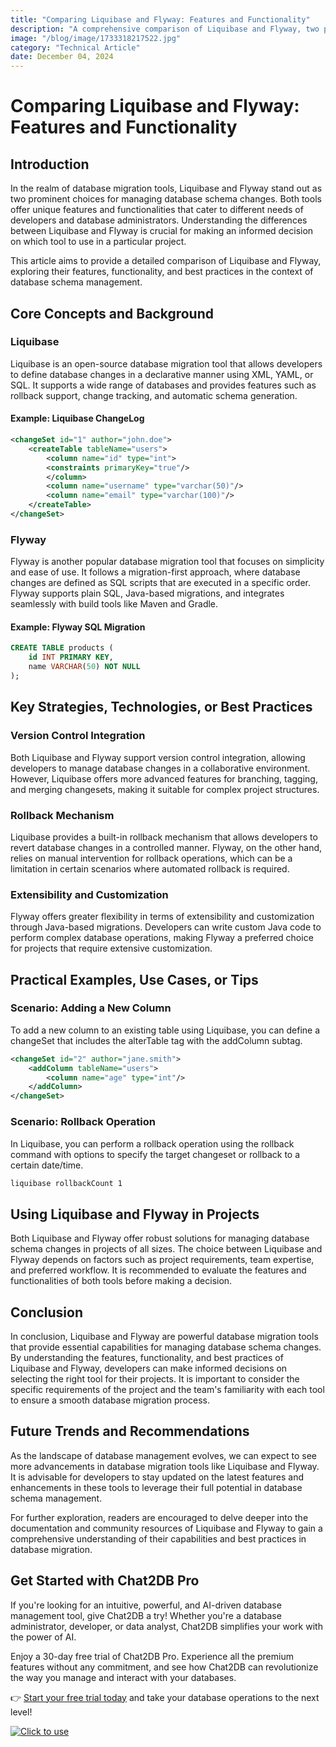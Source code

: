 ```yaml
---
title: "Comparing Liquibase and Flyway: Features and Functionality"
description: "A comprehensive comparison of Liquibase and Flyway, two popular database migration tools, focusing on their features, functionality, and best practices."
image: "/blog/image/1733318217522.jpg"
category: "Technical Article"
date: December 04, 2024
---
```


# Comparing Liquibase and Flyway: Features and Functionality

## Introduction

In the realm of database migration tools, Liquibase and Flyway stand out as two prominent choices for managing database schema changes. Both tools offer unique features and functionalities that cater to different needs of developers and database administrators. Understanding the differences between Liquibase and Flyway is crucial for making an informed decision on which tool to use in a particular project.

This article aims to provide a detailed comparison of Liquibase and Flyway, exploring their features, functionality, and best practices in the context of database schema management.

## Core Concepts and Background

### Liquibase

Liquibase is an open-source database migration tool that allows developers to define database changes in a declarative manner using XML, YAML, or SQL. It supports a wide range of databases and provides features such as rollback support, change tracking, and automatic schema generation.

#### Example: Liquibase ChangeLog

```xml
<changeSet id="1" author="john.doe">
    <createTable tableName="users">
        <column name="id" type="int">
        <constraints primaryKey="true"/>
        </column>
        <column name="username" type="varchar(50)"/>
        <column name="email" type="varchar(100)"/>
    </createTable>
</changeSet>
```

### Flyway

Flyway is another popular database migration tool that focuses on simplicity and ease of use. It follows a migration-first approach, where database changes are defined as SQL scripts that are executed in a specific order. Flyway supports plain SQL, Java-based migrations, and integrates seamlessly with build tools like Maven and Gradle.

#### Example: Flyway SQL Migration

```sql
CREATE TABLE products (
    id INT PRIMARY KEY,
    name VARCHAR(50) NOT NULL
);
```

## Key Strategies, Technologies, or Best Practices

### Version Control Integration

Both Liquibase and Flyway support version control integration, allowing developers to manage database changes in a collaborative environment. However, Liquibase offers more advanced features for branching, tagging, and merging changesets, making it suitable for complex project structures.

### Rollback Mechanism

Liquibase provides a built-in rollback mechanism that allows developers to revert database changes in a controlled manner. Flyway, on the other hand, relies on manual intervention for rollback operations, which can be a limitation in certain scenarios where automated rollback is required.

### Extensibility and Customization

Flyway offers greater flexibility in terms of extensibility and customization through Java-based migrations. Developers can write custom Java code to perform complex database operations, making Flyway a preferred choice for projects that require extensive customization.

## Practical Examples, Use Cases, or Tips

### Scenario: Adding a New Column

To add a new column to an existing table using Liquibase, you can define a changeSet that includes the alterTable tag with the addColumn subtag.

```xml
<changeSet id="2" author="jane.smith">
    <addColumn tableName="users">
        <column name="age" type="int"/>
    </addColumn>
</changeSet>
```

### Scenario: Rollback Operation

In Liquibase, you can perform a rollback operation using the rollback command with options to specify the target changeset or rollback to a certain date/time.

```bash
liquibase rollbackCount 1
```

## Using Liquibase and Flyway in Projects

Both Liquibase and Flyway offer robust solutions for managing database schema changes in projects of all sizes. The choice between Liquibase and Flyway depends on factors such as project requirements, team expertise, and preferred workflow. It is recommended to evaluate the features and functionalities of both tools before making a decision.

## Conclusion

In conclusion, Liquibase and Flyway are powerful database migration tools that provide essential capabilities for managing database schema changes. By understanding the features, functionality, and best practices of Liquibase and Flyway, developers can make informed decisions on selecting the right tool for their projects. It is important to consider the specific requirements of the project and the team's familiarity with each tool to ensure a smooth database migration process.

## Future Trends and Recommendations

As the landscape of database management evolves, we can expect to see more advancements in database migration tools like Liquibase and Flyway. It is advisable for developers to stay updated on the latest features and enhancements in these tools to leverage their full potential in database schema management.

For further exploration, readers are encouraged to delve deeper into the documentation and community resources of Liquibase and Flyway to gain a comprehensive understanding of their capabilities and best practices in database migration.


## Get Started with Chat2DB Pro

If you're looking for an intuitive, powerful, and AI-driven database management tool, give Chat2DB a try! Whether you're a database administrator, developer, or data analyst, Chat2DB simplifies your work with the power of AI.

Enjoy a 30-day free trial of Chat2DB Pro. Experience all the premium features without any commitment, and see how Chat2DB can revolutionize the way you manage and interact with your databases.

👉 [Start your free trial today](https://chat2db.ai/pricing) and take your database operations to the next level!


[![Click to use](/image/blog/bg/chat2db.jpg)](https://app.chat2db-ai.com/)
